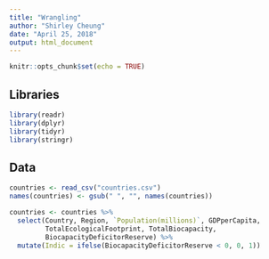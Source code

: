 ```yaml
---
title: "Wrangling"
author: "Shirley Cheung"
date: "April 25, 2018"
output: html_document
---
```


```r
knitr::opts_chunk$set(echo = TRUE)
```

## Libraries
```r
library(readr)
library(dplyr)
library(tidyr)
library(stringr)
```

## Data 
```r
countries <- read_csv("countries.csv") 
names(countries) <- gsub(" ", "", names(countries)) 

countries <- countries %>%
  select(Country, Region, `Population(millions)`, GDPperCapita,
         TotalEcologicalFootprint, TotalBiocapacity, 
         BiocapacityDeficitorReserve) %>%
  mutate(Indic = ifelse(BiocapacityDeficitorReserve < 0, 0, 1))
```

